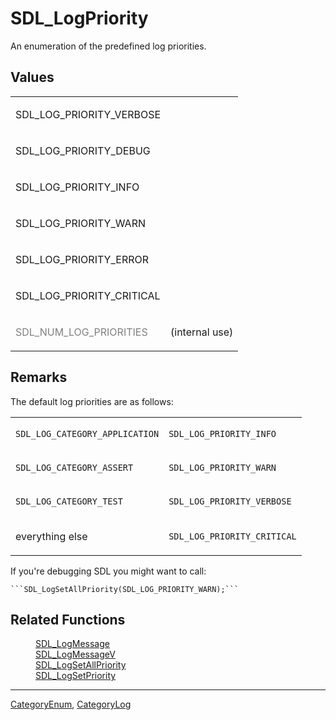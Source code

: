 = SDL_LogPriority =
An enumeration of the predefined log priorities.


== Values ==
<!-- #The following content is included on <code>SDL_LogSetAllPriority, SDL_LogSetPriority, SDL_LogMessage, SDL_LogMessageV</code>.  Any changes between these comments will be reflected there as well.  Please use caution when editing.  Start Include here. -->
{|
|SDL_LOG_PRIORITY_VERBOSE
|
|-
|SDL_LOG_PRIORITY_DEBUG
|
|-
|SDL_LOG_PRIORITY_INFO
|
|-
|SDL_LOG_PRIORITY_WARN
|
|-
|SDL_LOG_PRIORITY_ERROR
|
|-
|SDL_LOG_PRIORITY_CRITICAL
|
|-
|<row style="color: #808080;">SDL_NUM_LOG_PRIORITIES
|(internal use)
|}
<!-- #End Include here. -->

== Remarks ==
<!-- # Start Include Default Priority -->
The default log priorities are as follows:
{|
|<code>SDL_LOG_CATEGORY_APPLICATION</code>
|<code>SDL_LOG_PRIORITY_INFO</code>
|-
|<code>SDL_LOG_CATEGORY_ASSERT</code>
|<code>SDL_LOG_PRIORITY_WARN</code>
|-
|<code>SDL_LOG_CATEGORY_TEST</code>
|<code>SDL_LOG_PRIORITY_VERBOSE</code>
|-
|everything else
|<code>SDL_LOG_PRIORITY_CRITICAL</code>
|}
<!-- # End Include Default Priority -->

If you're debugging SDL you might want to call:
 ```SDL_LogSetAllPriority(SDL_LOG_PRIORITY_WARN);```

== Related Functions ==
:[[SDL_LogMessage]]
:[[SDL_LogMessageV]]
:[[SDL_LogSetAllPriority]]
:[[SDL_LogSetPriority]]

----
[[CategoryEnum]], [[CategoryLog]]
